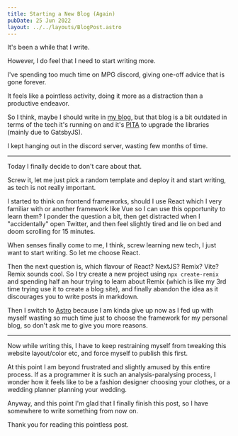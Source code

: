 ```yaml
---
title: Starting a New Blog (Again)
pubDate: 25 Jun 2022
layout: ../../layouts/BlogPost.astro
---
```


It's been a while that I write.

However, I do feel that I need to start writing more.

I've spending too much time on MPG discord, giving one-off advice that is gone forever.

It feels like a pointless activity, doing it more as a distraction than a productive endeavor.

So I think, maybe I should write in [my blog](https://malcolmkee.com/blog/), but that blog is a bit outdated in terms of the tech it's running on and it's [PITA](https://en.wiktionary.org/wiki/pain_in_the_ass) to upgrade the libraries (mainly due to GatsbyJS).

I kept hanging out in the discord server, wasting few months of time.

---

Today I finally decide to don't care about that.

Screw it, let me just pick a random template and deploy it and start writing, as tech is not really important.

I started to think on frontend frameworks, should I use React which I very familiar with or another framework like Vue so I can use this opportunity to learn them? I ponder the question a bit, then get distracted when I "accidentally" open Twitter, and then feel slightly tired and lie on bed and doom scrolling for 15 minutes.

When senses finally come to me, I think, screw learning new tech, I just want to start writing. So let me choose React.

Then the next question is, which flavour of React? NextJS? Remix? Vite? Remix sounds cool. So I try create a new project using `npx create-remix` and spending half an hour trying to learn about Remix (which is like my 3rd time trying use it to create a blog site), and finally abandon the idea as it discourages you to write posts in markdown.

Then I switch to [Astro](https://astro.build/) because I am kinda give up now as I fed up with myself wasting so much time just to choose the framework for my personal blog, so don't ask me to give you more reasons.

---

Now while writing this, I have to keep restraining myself from tweaking this website layout/color etc, and force myself to publish this first.

At this point I am beyond frustrated and slightly amused by this entire process. If as a programmer it is such an analysis-paralysing process, I wonder how it feels like to be a fashion designer choosing your clothes, or a wedding planner planning your wedding.

Anyway, and this point I'm glad that I finally finish this post, so I have somewhere to write something from now on.

Thank you for reading this pointless post.
